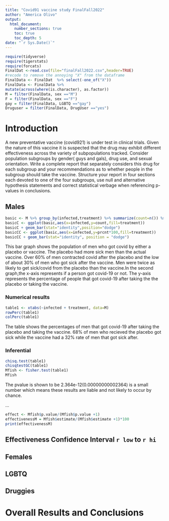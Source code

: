 ```yaml
---
title: "Covid91 vaccine study FinalFall2022"
author: "America Olivo"
output: 
  html_document:
    number_sections: true
    toc: true
    toc_depth: 5
date: "`r Sys.Date()`" 
---
```


```r
require(tidyverse)
require(tigerstats)
require(forcats)
FinalDat <-read.csv(file="finalFall2022.csv",header=TRUE)
#recode to remove the annoying "X" from the dataframe
FinalData <- FinalDat  %>% select(-one_of("X"))
FinalData <- FinalData %>%
mutate(across(where(is.character), as.factor))
M = filter(FinalData, sex =="M")
F = filter(FinalData, sex =="F")
gay = filter(FinalData, LGBTQ =="gay")
Druguser = filter(FinalData, DrugUser =="yes")
```

# Introduction

A new  preventative vaccine (covid921) is under test in clinical trials. Given the nature of this vaccine it is suspected that the drug may exhibit different effectiveness across the variety of subpopulations tracked. Consider population subgroups by gender( guys and gals), drug use, and sexual orientation. Write a complete report that separately considers this drug for each subgroup and your recommendations as to whether people in the subgroup should take the vaccine. Structure your report in four sections each devoted to one of the four subgroups, use null and alternative hypothesis statements and correct statistical verbage when referencing p-values in conclusions.

## Males

```r
basic <- M %>% group_by(infected,treatment) %>% summarize(count=n()) %>%  mutate(prcnt=count/sum(count))
basicC <- ggplot(basic,aes(x=infected,y=count,fill=treatment))
basicC + geom_bar(stat="identity",position="dodge")
basicCC <- ggplot(basic,aes(x=infected,y=prcnt*100,fill=treatment)) 
basicCC + geom_bar(stat="identity", position = "dodge")
```


This bar graph shows the population of men who got covid by either a placebo or vaccine. The placebo had more sick men than the actual vaccine. Over 60% of men contracted covid after the placebo and the low of about 30% of men who got sick after the vaccine. Men were twice as likely to get sick/covid from the placebo than the vaccine.In the second graph,the x-axis represents  if a person got covid-19 or not. The y-axis represents the percentage of people that got covid-19 after taking the the placebo or taking the vaccine.


### Numerical results


```r
table1 <- xtabs(~infected + treatment, data=M)
rowPerc(table1)
colPerc(table1)
```


The table shows the percentages of men that got covid-19 after taking the placebo and taking the vaccine. 68% of men who recieved the placebo got sick while the vaccine had a 32% rate of men that got sick after. 


### Inferential 


```r
chisq.test(table1)
chisqtestGC(table1)
Mfish <- fisher.test(table1)
Mfish
```


The pvalue is shown to be 2.364e-12(0.00000000002364) is a small number which means these results are liable and not likely to occur by chance. 

...



```r
effect <- Mfish$p.value/(Mfish$p.value +1)
effectivenessM = Mfish$estimate/(Mfish$estimate +1)*100
print(effectivenessM)
```


## Effectiveness Confidence Interval `r low`  to `r hi`





## Females


## LGBTQ



## Druggies


# Overall Results and Conclusions